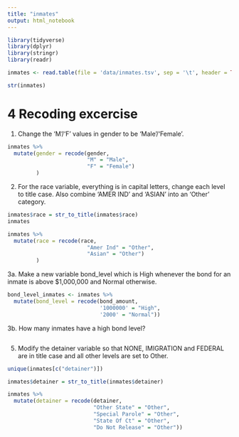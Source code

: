 ```yaml
---
title: "inmates"
output: html_notebook
---
```


```r
library(tidyverse)
library(dplyr)
library(stringr)
library(readr)
```



```r
inmates <- read.table(file = 'data/inmates.tsv', sep = '\t', header = TRUE)
```

```r
str(inmates)
```


# 4 Recoding excercise

1. Change the ‘M’/‘F’ values in gender to be ‘Male’/‘Female’.

```r
inmates %>%
  mutate(gender = recode(gender, 
                         "M" = "Male",
                         "F" = "Female")
         )
```


2. For the race variable, everything is in capital letters, change each level to title case. Also combine ‘AMER IND’ and ‘ASIAN’ into an ‘Other’ category.

```r
inmates$race = str_to_title(inmates$race)
inmates

inmates %>%
  mutate(race = recode(race, 
                         "Amer Ind" = "Other",
                         "Asian" = "Other")
         )

```


3a. Make a new variable bond_level which is High whenever the bond for an inmate is above $1,000,000 and Normal otherwise.

```r
bond_level_inmates <- inmates %>%
  mutate(bond_level = recode(bond_amount,
                             '1000000' = "High",
                             '2000' = "Normal"))
```


3b. How many inmates have a high bond level?

```r

```


5. Modify the detainer variable so that NONE, IMIGRATION and FEDERAL are in title case and all other levels are set to Other.

```r
unique(inmates[c("detainer")])
```
```r
inmates$detainer = str_to_title(inmates$detainer)

inmates %>%
  mutate(detainer = recode(detainer,
                           "Other State" = "Other",
                           "Special Parole" = "Other",
                           "State Of Ct" = "Other",
                           "Do Not Release" = "Other"))
```

